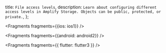   title: `File access levels`,
  description: `Learn about configuring different access levels in Amplify Storage. Objects can be public, protected, or private.`,
};


<Fragments fragments={{ios: ios1}} />


<Fragments fragments={{android: android2}} />


<Fragments fragments={{ flutter: flutter3 }} />
